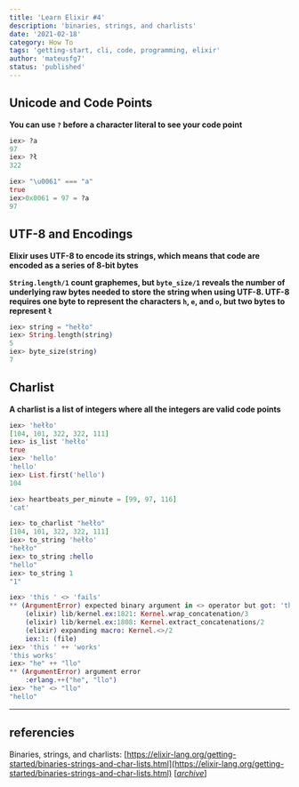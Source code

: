 ```yaml
---
title: 'Learn Elixir #4'
description: 'binaries, strings, and charlists'
date: '2021-02-18'
category: How To
tags: 'getting-start, cli, code, programming, elixir'
author: 'mateusfg7'
status: 'published'
---
```


## Unicode and Code Points

**You can use `?` before a character literal to see your code point**

```elixir
iex> ?a
97
iex> ?ł
322
```

```elixir
iex> "\u0061" === "a"
true
iex>0x0061 = 97 = ?a
97
```

## UTF-8 and Encodings

**Elixir uses UTF-8 to encode its strings, which means that code are encoded as a series of 8-bit bytes**

**`String.length/1` count graphemes, but `byte_size/1` reveals the number of underlying raw bytes needed to store the string when using UTF-8. UTF-8 requires one byte to represent the characters `h`, `e`, and `o`, but two bytes to represent `ł`**

```elixir
iex> string = "hełło"
iex> String.length(string)
5
iex> byte_size(string)
7
```

## Charlist

**A charlist is a list of integers where all the integers are valid code points**

```elixir
iex> 'hełło'
[104, 101, 322, 322, 111]
iex> is_list 'hełło'
true
iex> 'hello'
'hello'
iex> List.first('hello')
104
```

```elixir
iex> heartbeats_per_minute = [99, 97, 116]
'cat'
```

```elixir
iex> to_charlist "hełło"
[104, 101, 322, 322, 111]
iex> to_string 'hełło'
"hełło"
iex> to_string :hello
"hello"
iex> to_string 1
"1"
```

```elixir
iex> 'this ' <> 'fails'
** (ArgumentError) expected binary argument in <> operator but got: 'this '
    (elixir) lib/kernel.ex:1821: Kernel.wrap_concatenation/3
    (elixir) lib/kernel.ex:1808: Kernel.extract_concatenations/2
    (elixir) expanding macro: Kernel.<>/2
    iex:1: (file)
iex> 'this ' ++ 'works'
'this works'
iex> "he" ++ "llo"
** (ArgumentError) argument error
    :erlang.++("he", "llo")
iex> "he" <> "llo"
"hello"
```

---

## referencies

Binaries, strings, and charlists: [https://elixir-lang.org/getting-started/binaries-strings-and-char-lists.html](https://elixir-lang.org/getting-started/binaries-strings-and-char-lists.html) [[_archive_](https://web.archive.org/web/20210920215640/https://elixir-lang.org/getting-started/binaries-strings-and-char-lists.html)]
